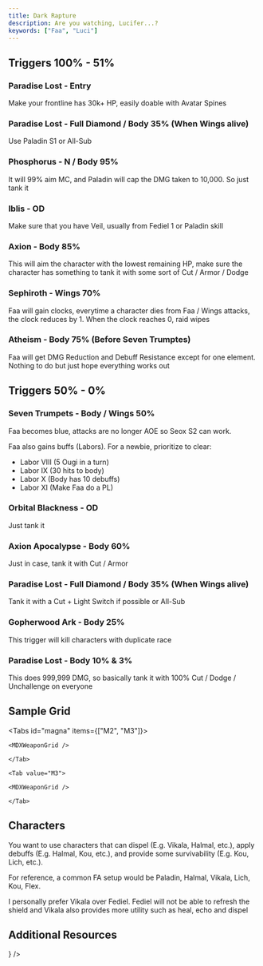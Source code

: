 ```yaml
---
title: Dark Rapture
description: Are you watching, Lucifer...?
keywords: ["Faa", "Luci"]
---
```



## Triggers 100% - 51%

### Paradise Lost - Entry

Make your frontline has 30k+ HP, easily doable with Avatar Spines

### Paradise Lost - Full Diamond / Body 35% (When Wings alive)

Use Paladin S1 or All-Sub

### Phosphorus - N / Body 95%

It will 99% aim MC, and Paladin will cap the DMG taken to 10,000.
So just tank it

### Iblis - OD

Make sure that you have Veil, usually from Fediel 1 or Paladin skill

### Axion - Body 85%

This will aim the character with the lowest remaining HP,
make sure the character has something to tank it with some sort of Cut / Armor / Dodge

### Sephiroth - Wings 70%

Faa will gain clocks, everytime a character dies from Faa / Wings attacks, the clock reduces by 1.
When the clock reaches 0, raid wipes

### Atheism - Body 75% (Before Seven Trumptes)

Faa will get DMG Reduction and Debuff Resistance except for one element.
Nothing to do but just hope everything works out

## Triggers 50% - 0%

### Seven Trumpets - Body / Wings 50%

Faa becomes blue, attacks are no longer AOE so Seox S2 can work.

Faa also gains buffs (Labors). For a newbie, prioritize to clear:

- Labor VIII (5 Ougi in a turn)
- Labor IX (30 hits to body)
- Labor X (Body has 10 debuffs)
- Labor XI (Make Faa do a PL)

### Orbital Blackness - OD

Just tank it

### Axion Apocalypse - Body 60%

Just in case, tank it with Cut / Armor

### Paradise Lost - Full Diamond / Body 35% (When Wings alive)

Tank it with a Cut + Light Switch if possible or All-Sub

### Gopherwood Ark - Body 25%

This trigger will kill characters with duplicate race

### Paradise Lost - Body 10% & 3%

This does 999,999 DMG, so basically tank it with 100% Cut / Dodge / Unchallenge on everyone

## Sample Grid

<Tabs id="magna" items={["M2", "M3"]}>
	<Tab value="M2">

    <MDXWeaponGrid />

    </Tab>

    <Tab value="M3">

    <MDXWeaponGrid />

    </Tab>

</Tabs>

## Characters

You want to use characters that can dispel (E.g. Vikala, Halmal, etc.),
apply debuffs (E.g. Halmal, Kou, etc.),
and provide some survivability (E.g. Kou, Lich, etc.).

For reference, a common FA setup would be Paladin, Halmal, Vikala, Lich, Kou, Flex.

<MDXCallout title="Why Vikala over Fediel?">
	I personally prefer Vikala over Fediel. Fediel will not be able to refresh the
	shield and Vikala also provides more utility such as heal, echo and dispel
</MDXCallout>

## Additional Resources

<Cards>
	<Card
		href="https://gbf.wiki/Lucilius_(Raid)#Impossible_(Hard)-0"
		title="GBF Wiki - Dark Rapture"
		description="Information about the raid"
		icon={<FileTextIcon />}
	/>
</Cards>
